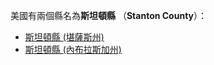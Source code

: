 美國有兩個縣名為'''斯坦頓縣''' （'''Stanton County'''）：
* [[斯坦頓縣_(堪薩斯州)|斯坦頓縣 (堪薩斯州)]]
* [[斯坦頓縣_(內布拉斯加州)|斯坦頓縣 (內布拉斯加州)]]
{{disambig|S斯坦頓縣|Cat=四字县名消歧义}}